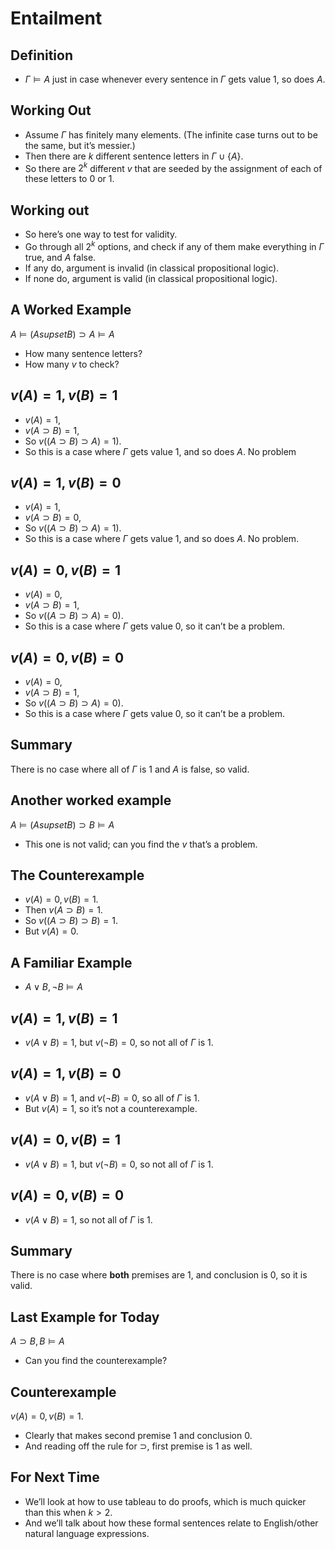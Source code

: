 # Entailment

## Definition

- $\Gamma \vDash A$ just in case whenever every sentence in $\Gamma$ gets value 1, so does $A$.

## Working Out

- Assume $\Gamma$ has finitely many elements. (The infinite case turns out to be the same, but it's messier.)
- Then there are $k$ different sentence letters in $\Gamma \cup \{A\}$.
- So there are $2^k$ different $v$ that are seeded by the assignment of each of these letters to 0 or 1.

## Working out

- So here's one way to test for validity.
- Go through all $2^k$ options, and check if any of them make everything in $\Gamma$ true, and $A$ false.
- If any do, argument is invalid (in classical propositional logic).
- If none do, argument is valid (in classical propositional logic).

## A Worked Example

$A \vDash (A supset B) \supset A \vDash A$

- How many sentence letters?
- How many $v$ to check?

## $v(A) = 1, v(B) = 1$

- $v(A) = 1$,
- $v(A \supset B) = 1$,
- So $v((A \supset B) \supset A) = 1)$.
- So this is a case where $\Gamma$ gets value 1, and so does $A$. No problem

## $v(A) = 1, v(B) = 0$

- $v(A) = 1$,
- $v(A \supset B) = 0$,
- So $v((A \supset B) \supset A) = 1)$.
- So this is a case where $\Gamma$ gets value 1, and so does $A$. No problem.

## $v(A) = 0, v(B) = 1$

- $v(A) = 0$,
- $v(A \supset B) = 1$,
- So $v((A \supset B) \supset A) = 0)$.
- So this is a case where $\Gamma$ gets value 0, so it can't be a problem.

## $v(A) = 0, v(B) = 0$

- $v(A) = 0$,
- $v(A \supset B) = 1$,
- So $v((A \supset B) \supset A) = 0)$.
- So this is a case where $\Gamma$ gets value 0, so it can't be a problem.

## Summary

There is no case where all of $\Gamma$ is 1 and $A$ is false, so valid.

## Another worked example

$A \vDash (A supset B) \supset B \vDash A$

- This one is not valid; can you find the $v$ that's a problem.

## The Counterexample

- $v(A) = 0, v(B) = 1$.
- Then $v(A \supset B) = 1$.
- So $v((A \supset B) \supset B) = 1$.
- But $v(A) = 0$.

## A Familiar Example

- $A \vee B, \neg B \vDash A$

## $v(A) = 1, v(B) = 1$

- $v(A \vee B) = 1$, but $v(\neg B) = 0$, so not all of $\Gamma$ is 1.

## $v(A) = 1, v(B) = 0$

- $v(A \vee B) = 1$, and $v(\neg B) = 0$, so all of $\Gamma$ is 1.
- But $v(A) = 1$, so it's not a counterexample.

## $v(A) = 0, v(B) = 1$

- $v(A \vee B) = 1$, but $v(\neg B) = 0$, so not all of $\Gamma$ is 1.

## $v(A) = 0, v(B) = 0$

- $v(A \vee B) = 1$, so not all of $\Gamma$ is 1.

## Summary

There is no case where **both** premises are 1, and conclusion is 0, so it is valid.

## Last Example for Today

$A \supset B, B \vDash A$

- Can you find the counterexample?

## Counterexample

$v(A) = 0, v(B) = 1$.

- Clearly that makes second premise 1 and conclusion 0.
- And reading off the rule for $\supset$, first premise is 1 as well.

## For Next Time

- We'll look at how to use tableau to do proofs, which is much quicker than this when $k > 2$.
- And we'll talk about how these formal sentences relate to English/other natural language expressions.

